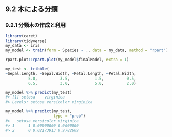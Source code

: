 ## 9.2 木による分類

### 9.2.1 分類木の作成と利用

```r
library(caret)
library(tidyverse)
my_data <- iris
my_model <- train(form = Species ~ ., data = my_data, method = "rpart")
```

```r
rpart.plot::rpart.plot(my_model$finalModel, extra = 1)
```

```r
my_test <- tribble(
~Sepal.Length, ~Sepal.Width, ~Petal.Length, ~Petal.Width,
          5.0,          3.5,           1.5,          0.5,
          6.5,          3.0,           5.0,          2.0)

my_model %>% predict(my_test)
#> [1] setosa    virginica
#> Levels: setosa versicolor virginica
```

```r
my_model %>% predict(my_test,
                     type = "prob")
#>   setosa versicolor virginica
#> 1      1 0.00000000 0.0000000
#> 2      0 0.02173913 0.9782609
```

